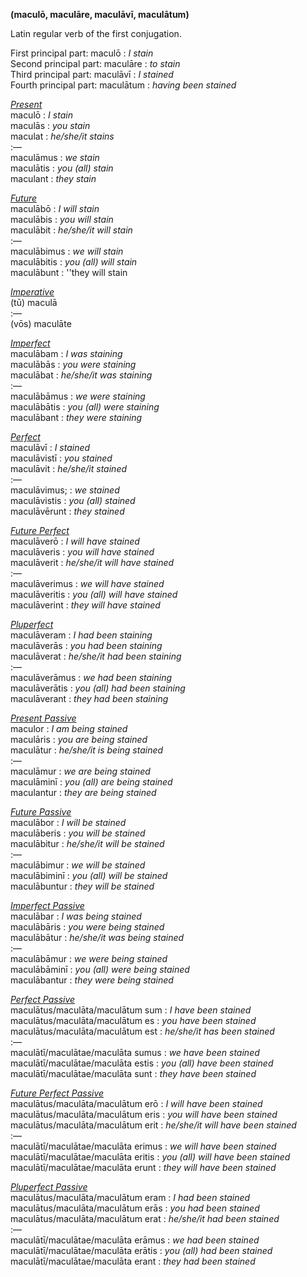'''(macul&#333;, macul&#257;re, macul&#257;v&#299;, macul&#257;tum)'''

Latin regular verb of the first conjugation.

First principal part: macul&#333; : ''I stain'' <br>
Second principal part: macul&#257;re : ''to stain'' <br>
Third principal part: macul&#257;v&#299; : ''I stained'' <br>
Fourth principal part: macul&#257;tum : ''having been stained'' <br>


<u>''Present''</u> <br>
macul&#333; : ''I stain'' <br>
macul&#257;s : ''you stain'' <br>
maculat : ''he/she/it stains'' <br>
:&mdash; <br>
macul&#257;mus : ''we stain'' <br>
macul&#257;tis : ''you (all) stain'' <br>
maculant : ''they stain'' <br>


<u> ''Future'' </u> <br>
macul&#257;b&#333; : ''I will stain'' <br>
macul&#257;bis : ''you will stain'' <br>
macul&#257;bit : ''he/she/it will stain'' <br>
:&mdash; <br>
macul&#257;bimus : ''we will stain'' <br>
macul&#257;bitis : ''you (all) will stain'' <br>
macul&#257;bunt : ''they will stain <br>


<u> ''Imperative'' </u> <br>
(t&#363;) macul&#257; <br>
:&mdash; <br>
(v&#333;s) macul&#257;te <br>


<u> ''Imperfect'' </u> <br>
macul&#257;bam : ''I was staining'' <br>
macul&#257;b&#257;s : ''you were staining'' <br>
macul&#257;bat : ''he/she/it was staining'' <br>
:&mdash; <br>
macul&#257;b&#257;mus : ''we were staining'' <br>
macul&#257;b&#257;tis : ''you (all) were staining'' <br>
macul&#257;bant : ''they were staining'' <br>


<u> ''Perfect'' </u> <br>
macul&#257;v&#299; : ''I stained'' <br>
macul&#257;vist&#299; : ''you stained'' <br>
macul&#257;vit : ''he/she/it stained'' <br>
:&mdash; <br>
macul&#257;vimus; : ''we stained'' <br>
macul&#257;vistis : ''you (all) stained'' <br>
macul&#257;v&#275;runt : ''they stained'' <br>


<u> ''Future Perfect'' </u> <br>
macul&#257;ver&#333; : ''I will have stained'' <br>
macul&#257;veris : ''you will have stained'' <br>
macul&#257;verit : ''he/she/it will have stained'' <br>
:&mdash; <br>
macul&#257;verimus : ''we will have stained'' <br>
macul&#257;veritis : ''you (all) will have stained'' <br>
macul&#257;verint : ''they will have stained'' <br>


<u> ''Pluperfect'' </u> <br>
macul&#257;veram : ''I had been staining'' <br>
macul&#257;ver&#257;s : ''you had been staining'' <br>
macul&#257;verat : ''he/she/it had been staining'' <br>
:&mdash; <br>
macul&#257;ver&#257;mus : ''we had been staining'' <br>
macul&#257;ver&#257;tis : ''you (all) had been staining'' <br>
macul&#257;verant : ''they had been staining'' <br>


<u> ''Present Passive'' </u> <br>
maculor : ''I am being stained'' <br>
macul&#257;ris : ''you are being stained'' <br>
macul&#257;tur : ''he/she/it is being stained'' <br>
:&mdash; <br>
macul&#257;mur : ''we are being stained'' <br>
macul&#257;min&#299; : ''you (all) are being stained'' <br>
maculantur : ''they are being stained'' <br>


<u> ''Future Passive'' </u> <br>
macul&#257;bor : ''I will be stained'' <br>
macul&#257;beris : ''you will be stained'' <br>
macul&#257;bitur : ''he/she/it will be stained'' <br>
:&mdash; <br>
macul&#257;bimur : ''we will be stained'' <br>
macul&#257;bimin&#299; : ''you (all) will be stained'' <br>
macul&#257;buntur : ''they will be stained'' <br>


<u> ''Imperfect Passive'' </u> <br>
macul&#257;bar : ''I was being stained'' <br>
macul&#257;b&#257;ris : ''you were being stained'' <br>
macul&#257;b&#257;tur : ''he/she/it was being stained'' <br>
:&mdash; <br>
macul&#257;b&#257;mur : ''we were being stained'' <br>
macul&#257;b&#257;min&#299; : ''you (all) were being stained'' <br>
macul&#257;bantur : ''they were being stained'' <br>


<u> ''Perfect Passive'' </u> <br>
macul&#257;tus/macul&#257;ta/macul&#257;tum sum : ''I have been stained'' <br>
macul&#257;tus/macul&#257;ta/macul&#257;tum es : ''you have been stained'' <br>
macul&#257;tus/macul&#257;ta/macul&#257;tum est : ''he/she/it has been stained'' <br>
:&mdash; <br>
macul&#257;t&#299;/macul&#257;tae/macul&#257;ta sumus : ''we have been stained'' <br>
macul&#257;t&#299;/macul&#257;tae/macul&#257;ta estis : ''you (all) have been stained'' <br>
macul&#257;t&#299;/macul&#257;tae/macul&#257;ta sunt : ''they have been stained'' <br>


<u> ''Future Perfect Passive'' </u> <br>
macul&#257;tus/macul&#257;ta/macul&#257;tum er&#333; : ''I will have been stained'' <br>
macul&#257;tus/macul&#257;ta/macul&#257;tum eris : ''you will have been stained'' <br>
macul&#257;tus/macul&#257;ta/macul&#257;tum erit : ''he/she/it will have been stained'' <br>
:&mdash; <br>
macul&#257;t&#299;/macul&#257;tae/macul&#257;ta erimus : ''we will have been stained'' <br>
macul&#257;t&#299;/macul&#257;tae/macul&#257;ta eritis : ''you (all) will have been stained'' <br>
macul&#257;t&#299;/macul&#257;tae/macul&#257;ta erunt : ''they will have been stained'' <br>


<u> ''Pluperfect Passive'' </u> <br>
macul&#257;tus/macul&#257;ta/macul&#257;tum eram : ''I had been stained'' <br>
macul&#257;tus/macul&#257;ta/macul&#257;tum er&#257;s : ''you had been stained'' <br>
macul&#257;tus/macul&#257;ta/macul&#257;tum erat : ''he/she/it had been stained'' <br>
:&mdash; <br>
macul&#257;t&#299;/macul&#257;tae/macul&#257;ta er&#257;mus : ''we had been stained'' <br>
macul&#257;t&#299;/macul&#257;tae/macul&#257;ta er&#257;tis : ''you (all) had been stained'' <br>
macul&#257;t&#299;/macul&#257;tae/macul&#257;ta erant : ''they had  been stained'' <br>